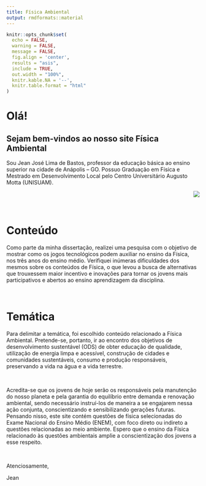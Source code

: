 ```yaml
---
title: Física Ambiental
output: rmdformats::material
---
```


<!--install and/or load all R packages-->
```r
knitr::opts_chunk$set(
  echo = FALSE,
  warning = FALSE,
  message = FALSE,
  fig.align = 'center',
  results = "asis",
  include = TRUE,
  out.width = "100%",
  knitr.kable.NA = '--',
  knitr.table.format = "html"
)
```

# Olá!

## Sejam bem-vindos ao nosso site **Física Ambiental**

Sou Jean José Lima de Bastos, professor da educação básica ao ensino superior na cidade de Anápolis – GO. Possuo Graduação em Física e Mestrado em Desenvolvimento Local pelo Centro Universitário Augusto Motta (UNISUAM).

<p align="right">
![](foto.jpg)
</p>

<br>

# Conteúdo

Como parte da minha dissertação, realizei uma pesquisa com o objetivo de mostrar como os jogos tecnológicos podem auxiliar no ensino da Física, nos três anos do ensino médio. Verifiquei inúmeras dificuldades dos mesmos sobre os conteúdos de Física, o que levou a busca de alternativas que trouxessem maior incentivo e inovações para tornar os jovens mais participativos e abertos ao ensino aprendizagem da disciplina.

<br>

# Temática

Para delimitar a temática, foi escolhido conteúdo relacionado a Física Ambiental. Pretende-se, portanto, ir ao encontro dos objetivos de desenvolvimento sustentável (ODS) de obter educação de qualidade, utilização de energia limpa e acessível, construção de cidades e comunidades sustentáveis, consumo e produção responsáveis, preservando a vida na água e a vida terrestre.

<br>

Acredita-se que os jovens de hoje serão os responsáveis pela manutenção do nosso planeta e pela garantia do equilíbrio entre demanda e renovação ambiental, sendo necessário instruí-los de maneira a se engajarem nessa ação conjunta, conscientizando e sensibilizando gerações futuras. Pensando nisso, este site contém questões de física selecionadas do Exame Nacional do Ensino Médio (ENEM), com foco direto ou indireto a questões relacionadas ao meio ambiente. Espero que o ensino da Física relacionado às questões ambientais amplie a conscientização dos jovens a esse respeito.

<br>

Atenciosamente,

Jean
